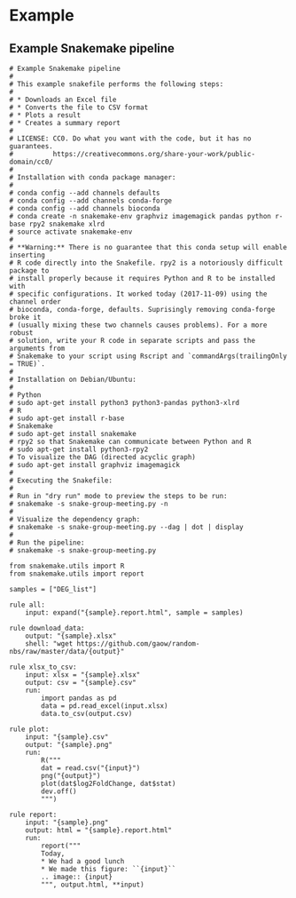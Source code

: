 
# Example

##  Example Snakemake pipeline


```
# Example Snakemake pipeline
#
# This example snakefile performs the following steps:
#
# * Downloads an Excel file
# * Converts the file to CSV format
# * Plots a result
# * Creates a summary report
#
# LICENSE: CC0. Do what you want with the code, but it has no guarantees.
#          https://creativecommons.org/share-your-work/public-domain/cc0/
#
# Installation with conda package manager:
#
# conda config --add channels defaults
# conda config --add channels conda-forge
# conda config --add channels bioconda
# conda create -n snakemake-env graphviz imagemagick pandas python r-base rpy2 snakemake xlrd
# source activate snakemake-env
#
# **Warning:** There is no guarantee that this conda setup will enable inserting
# R code directly into the Snakefile. rpy2 is a notoriously difficult package to
# install properly because it requires Python and R to be installed with
# specific configurations. It worked today (2017-11-09) using the channel order
# bioconda, conda-forge, defaults. Suprisingly removing conda-forge broke it
# (usually mixing these two channels causes problems). For a more robust
# solution, write your R code in separate scripts and pass the arguments from
# Snakemake to your script using Rscript and `commandArgs(trailingOnly = TRUE)`.
# 
# Installation on Debian/Ubuntu:
#
# Python
# sudo apt-get install python3 python3-pandas python3-xlrd
# R
# sudo apt-get install r-base
# Snakemake
# sudo apt-get install snakemake
# rpy2 so that Snakemake can communicate between Python and R
# sudo apt-get install python3-rpy2
# To visualize the DAG (directed acyclic graph)
# sudo apt-get install graphviz imagemagick
#
# Executing the Snakefile:
#
# Run in "dry run" mode to preview the steps to be run:
# snakemake -s snake-group-meeting.py -n
#
# Visualize the dependency graph:
# snakemake -s snake-group-meeting.py --dag | dot | display
#
# Run the pipeline:
# snakemake -s snake-group-meeting.py

from snakemake.utils import R
from snakemake.utils import report

samples = ["DEG_list"]

rule all:
    input: expand("{sample}.report.html", sample = samples)

rule download_data:
    output: "{sample}.xlsx"
    shell: "wget https://github.com/gaow/random-nbs/raw/master/data/{output}"

rule xlsx_to_csv:
    input: xlsx = "{sample}.xlsx"
    output: csv = "{sample}.csv"
    run:
        import pandas as pd
        data = pd.read_excel(input.xlsx)
        data.to_csv(output.csv)

rule plot:
    input: "{sample}.csv"
    output: "{sample}.png"
    run:
        R("""
        dat = read.csv("{input}")
        png("{output}")
        plot(dat$log2FoldChange, dat$stat)
        dev.off()
        """)

rule report:
    input: "{sample}.png"
    output: html = "{sample}.report.html"
    run:
        report("""
        Today,
        * We had a good lunch
        * We made this figure: ``{input}``
        .. image:: {input}
        """, output.html, **input)

```